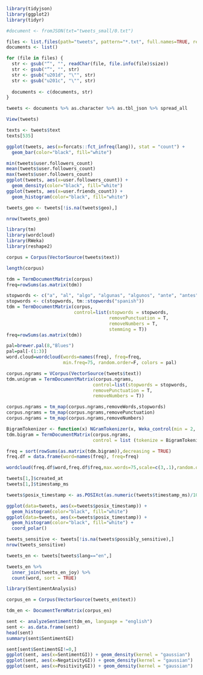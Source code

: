 ```r
library(tidyjson)
library(ggplot2)
library(tidyr)
```

```r
#document <- fromJSON(txt="tweets_small/0.txt")

files <- list.files(path="tweets", pattern="*.txt", full.names=TRUE, recursive=FALSE)
documents <- list()

for (file in files) {
  str <- gsub("“", "", readChar(file, file.info(file)$size))
  str <- gsub("”", "", str)
  str <- gsub("u201d", "\"", str)
  str <- gsub("u201c", "\"", str)
  
  documents <- c(documents, str)
}
```

```r
tweets <- documents %>% as.character %>% as.tbl_json %>% spread_all
```

```r
View(tweets)
```

```r
texts <- tweets$text
texts[535]
```

```r
ggplot(tweets, aes(x=forcats::fct_infreq(lang)), stat = "count") + 
  geom_bar(color="black", fill="white")
```

```r
min(tweets$user.followers_count)
mean(tweets$user.followers_count)
max(tweets$user.followers_count)
ggplot(tweets, aes(x=user.followers_count)) + 
  geom_density(color="black", fill="white")
ggplot(tweets, aes(x=user.friends_count)) + 
  geom_histogram(color="black", fill="white")
```


```r
tweets_geo <- tweets[!is.na(tweets$geo),]
```

```r
nrow(tweets_geo)
```


```r
library(tm)
library(wordcloud)
library(RWeka)
library(reshape2)
```

```r
corpus = Corpus(VectorSource(tweets$text)) 
```

```r
length(corpus)
```

```r
tdm = TermDocumentMatrix(corpus)
freq=rowSums(as.matrix(tdm))
```

```r
stopwords <- c("a", "al", "algo", "algunas", "algunos", "ante", "antes", "como", "con", "contra", "cual", "cuando", "de", "del", "desde", "donde", "durante", "e", "el", "ella", "ellas", "ellos", "en", "entre", "era", "erais", "eran", "eras", "eres", "es", "esa", "esas", "ese", "eso", "esos", "esta", "estaba", "estabais", "estaban", "estabas", "estad", "estada", "estadas", "estado", "estados", "estamos", "estando", "estar", "estaremos", "estará", "estarán", "estarás", "estaré", "estaréis", "estaría", "estaríais", "estaríamos", "estarían", "estarías", "estas", "este", "estemos", "esto", "estos", "estoy", "estuve", "estuviera", "estuvierais", "estuvieran", "estuvieras", "estuvieron", "estuviese", "estuvieseis", "estuviesen", "estuvieses", "estuvimos", "estuviste", "estuvisteis", "estuviéramos", "estuviésemos", "estuvo", "está", "estábamos", "estáis", "están", "estás", "esté", "estéis", "estén", "estés", "fue", "fuera", "fuerais", "fueran", "fueras", "fueron", "fuese", "fueseis", "fuesen", "fueses", "fui", "fuimos", "fuiste", "fuisteis", "fuéramos", "fuésemos", "ha", "habida", "habidas", "habido", "habidos", "habiendo", "habremos", "habrá", "habrán", "habrás", "habré", "habréis", "habría", "habríais", "habríamos", "habrían", "habrías", "habéis", "había", "habíais", "habíamos", "habían", "habías", "han", "has", "hasta", "hay", "haya", "hayamos", "hayan", "hayas", "hayáis", "he", "hemos", "hube", "hubiera", "hubierais", "hubieran", "hubieras", "hubieron", "hubiese", "hubieseis", "hubiesen", "hubieses", "hubimos", "hubiste", "hubisteis", "hubiéramos", "hubiésemos", "hubo", "la", "las", "le", "les", "lo", "los", "me", "mi", "mis", "mucho", "muchos", "muy", "más", "mí", "mía", "mías", "mío", "míos", "nada", "ni", "no", "nos", "nosotras", "nosotros", "nuestra", "nuestras", "nuestro", "nuestros", "o", "os", "otra", "otras", "otro", "otros", "para", "pero", "poco", "por", "porque", "que", "quien", "quienes", "qué", "se", "sea", "seamos", "sean", "seas", "seremos", "será", "serán", "serás", "seré", "seréis", "sería", "seríais", "seríamos", "serían", "serías", "seáis", "sido", "siendo", "sin", "sobre", "sois", "somos", "son", "soy", "su", "sus", "suya", "suyas", "suyo", "suyos", "sí", "también", "tanto", "te", "tendremos", "tendrá", "tendrán", "tendrás", "tendré", "tendréis", "tendría", "tendríais", "tendríamos", "tendrían", "tendrías", "tened", "tenemos", "tenga", "tengamos", "tengan", "tengas", "tengo", "tengáis", "tenida", "tenidas", "tenido", "tenidos", "teniendo", "tenéis", "tenía", "teníais", "teníamos", "tenían", "tenías", "ti", "tiene", "tienen", "tienes", "todo", "todos", "tu", "tus", "tuve", "tuviera", "tuvierais", "tuvieran", "tuvieras", "tuvieron", "tuviese", "tuvieseis", "tuviesen", "tuvieses", "tuvimos", "tuviste", "tuvisteis", "tuviéramos", "tuviésemos", "tuvo", "tuya", "tuyas", "tuyo", "tuyos", "tú", "un", "una", "uno", "unos", "vosotras", "vosotros", "vuestra", "vuestras", "vuestro", "vuestros", "y", "ya", "yo", "él", "éramos")
stopwords <- c(stopwords, tm::stopwords("spanish"))
tdm = TermDocumentMatrix(corpus,
                         control=list(stopwords = stopwords,
                                      removePunctuation = T, 
                                      removeNumbers = T,
                                      stemming = T))
freq=rowSums(as.matrix(tdm))
```


```r
pal=brewer.pal(8,"Blues")
pal=pal[-(1:3)]
word.cloud=wordcloud(words=names(freq), freq=freq,
                     min.freq=75, random.order=F, colors = pal)
```

```r
corpus.ngrams = VCorpus(VectorSource(tweets$text))
tdm.unigram = TermDocumentMatrix(corpus.ngrams,
                                control=list(stopwords = stopwords,
                                removePunctuation = T, 
                                removeNumbers = T))

corpus.ngrams = tm_map(corpus.ngrams,removeWords,stopwords)
corpus.ngrams = tm_map(corpus.ngrams,removePunctuation)
corpus.ngrams = tm_map(corpus.ngrams,removeNumbers)
```

```r
BigramTokenizer <- function(x) NGramTokenizer(x, Weka_control(min = 2, max = 2))
tdm.bigram = TermDocumentMatrix(corpus.ngrams,
                                control = list (tokenize = BigramTokenizer))
```


```r
freq = sort(rowSums(as.matrix(tdm.bigram)),decreasing = TRUE)
freq.df = data.frame(word=names(freq), freq=freq)
```



```r
wordcloud(freq.df$word,freq.df$freq,max.words=75,scale=c(3,.1),random.order = F, colors=pal)
```

```r
tweets[1,]$created_at
tweets[1,]$timestamp_ms

tweets$posix_timestamp <- as.POSIXct(as.numeric(tweets$timestamp_ms)/1000, origin="1970-01-01")

ggplot(data=tweets, aes(x=tweets$posix_timestamp)) + 
  geom_histogram(color="black", fill="white")
ggplot(data=tweets, aes(x=tweets$posix_timestamp)) + 
  geom_histogram(color="black", fill="white") +
  coord_polar()
```


```r
tweets_sensitive <- tweets[!is.na(tweets$possibly_sensitive),]
nrow(tweets_sensitive)
```


```r
tweets_en <- tweets[tweets$lang=="en",]
```


```r
tweets_en %>%
  inner_join(tweets_en_joy) %>%
  count(word, sort = TRUE)
```

```r
library(SentimentAnalysis)
```


```r
corpus_en = Corpus(VectorSource(tweets_en$text)) 

tdm_en <- DocumentTermMatrix(corpus_en)

sent <- analyzeSentiment(tdm_en, language = "english")
sent <- as.data.frame(sent)
head(sent)
summary(sent$SentimentGI)

```

```r
sent[sent$SentimentGI!=0,]
ggplot(sent, aes(x=SentimentGI)) + geom_density(kernel = "gaussian")
ggplot(sent, aes(x=NegativityGI)) + geom_density(kernel = "gaussian")
ggplot(sent, aes(x=PositivityGI)) + geom_density(kernel = "gaussian")
```

